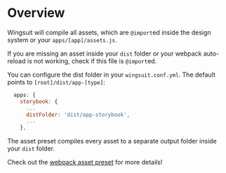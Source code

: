 # Overview

Wingsuit will compile all assets, which are `@import`ed inside the design system or your `apps/[app]/assets.js`.

If you are missing an asset inside your `dist` folder or your webpack auto-reload is not working, check if this file is `@import`ed.

You can configure the dist folder in your `wingsuit.conf.yml`. The default points to `[root]/dist/app-[type]`:
```js
  apps: {
    storybook: {
      ...
      distFolder: 'dist/app-storybook',
      ...
    },
```
The asset preset compiles every asset to a separate output folder inside your `dist` folder.

Check out the [webpack asset preset](https://github.com/wingsuit-designsystem/wingsuit/blob/master/packages/core/src/server/presets/assets.ts) for more details!
